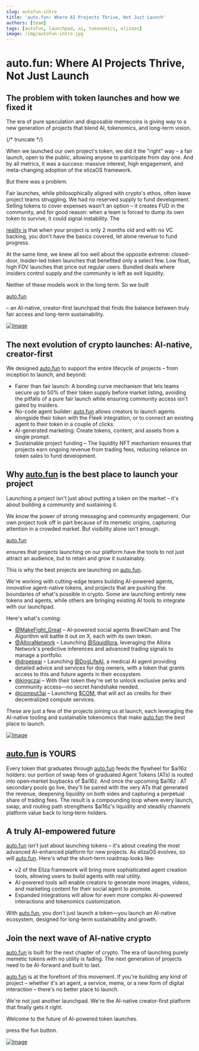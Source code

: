 ```yaml
---
slug: autofun-intro
title: 'auto.fun: Where AI Projects Thrive, Not Just Launch'
authors: [team]
tags: [autofun, launchpad, ai, tokenomics, elizaos]
image: /img/autofun-intro.jpg
---
```


# auto.fun: Where AI Projects Thrive, Not Just Launch

## The problem with token launches and how we fixed it

The era of pure speculation and disposable memecoins is giving way to a new generation of projects that blend AI, tokenomics, and long-term vision.

{/* truncate */}

When we launched our own project's token, we did it the "right" way – a fair launch, open to the public, allowing anyone to participate from day one. And by all metrics, it was a success: massive interest, high engagement, and meta-changing adoption of the elizaOS framework.

But there was a problem.

Fair launches, while philosophically aligned with crypto's ethos, often leave project teams struggling. We had no reserved supply to fund development. Selling tokens to cover expenses wasn't an option – it creates FUD in the community, and for good reason: when a team is forced to dump its own token to survive, it could signal instability. The

[reality is](https://x.com/shawmakesmagic/status/1886829695343161494) that when your project is only 2 months old and with no VC backing, you don't have the basics covered, let alone revenue to fund progress.

At the same time, we knew all too well about the opposite extreme: closed-door, insider-led token launches that benefited only a select few. Low float, high FDV launches that price out regular users. Bundled deals where insiders control supply and the community is left as exit liquidity.

Neither of these models work in the long term. So we built

[auto.fun](https://auto.fun/)

– an AI-native, creator-first launchpad that finds the balance between truly fair access and long-term sustainability.



[![Image](https://pbs.twimg.com/media/Go105yoWMAIZ15e?format=jpg&name=900x900)](https://x.com/autodotfun/article/1915776667995267360/media/1913313952894693378)

## The next evolution of crypto launches: AI-native, creator-first

We designed [auto.fun](https://auto.fun/) to support the entire lifecycle of projects – from inception to launch, and beyond:

- Fairer than fair launch: A bonding curve mechanism that lets teams secure up to 50% of their token supply before market listing, avoiding the pitfalls of a pure fair launch while ensuring community access isn't gated by insiders.
- No-code agent builder: [auto.fun](https://auto.fun/) allows creators to launch agents alongside their token with the Fleek integration, or to connect an existing agent to their token in a couple of clicks.
- AI-generated marketing: Create tokens, content, and assets from a single prompt.
- Sustainable project funding – The liquidity NFT mechanism ensures that projects earn ongoing revenue from trading fees, reducing reliance on token sales to fund development.

## Why [auto.fun](https://auto.fun/) is the best place to launch your project

Launching a project isn't just about putting a token on the market – it's about building a community and sustaining it.

We know the power of strong messaging and community engagement. Our own project took off in part because of its memetic origins, capturing attention in a crowded market. But visibility alone isn't enough.

[auto.fun](https://auto.fun/)

ensures that projects launching on our platform have the tools to not just attract an audience, but to retain and grow it sustainably.

This is why the best projects are launching on [auto.fun](https://auto.fun/).

We're working with cutting-edge teams building AI-powered agents, innovative agent-native tokens, and projects that are pushing the boundaries of what's possible in crypto. Some are launching entirely new tokens and agents, while others are bringing existing AI tools to integrate with our launchpad.

Here's what's coming:

- [@MakeFight_Great](https://x.com/@MakeFight_Great)
	– AI-powered social agents BrawlChain and The Algorithm will battle it out on X, each with its own token.
- [@AlloraNetwork](https://x.com/@AlloraNetwork)
  – Launching [@Squidllora](https://x.com/@Squidllora), leveraging the Allora Network's predictive inferences and advanced trading signals to manage a portfolio.
- [@drpepeai](https://x.com/@drpepeai)
	– Launching	[@DogLifeAI](https://x.com/@DogLifeAI), a medical AI agent providing detailed advice and services for dog owners, with a token that grants access to this and future agents in their ecosystem.
- [@kingczai](https://x.com/@kingczai)
	– With their token they're set to unlock exclusive perks and community access—no secret handshake needed.
- [@comput3ai](https://x.com/@comput3ai)
	– Launching	[$COM](https://x.com/search?q=%24COM&src=cashtag_click), that will act as credits for their decentralized compute services.

These are just a few of the projects joining us at launch, each leveraging the AI-native tooling and sustainable tokenomics that make [auto.fun](https://auto.fun/) the best place to launch.

[![Image](https://pbs.twimg.com/media/Go11Bo-WEAEIRur?format=jpg&name=900x900)](https://x.com/autodotfun/article/1915776667995267360/media/1913314087741558785)

## [auto.fun](https://auto.fun/) is YOURS

Every token that graduates through [auto.fun](https://auto.fun/) feeds the flywheel for $ai16z holders: our portion of swap fees of graduated Agent Tokens (ATs) is routed into open‑market buybacks of $ai16z. And once the upcoming $ai16z : AT secondary pools go live, they'll be paired with the very ATs that generated the revenue, deepening liquidity on both sides and capturing a perpetual share of trading fees. The result is a compounding loop where every launch, swap, and routing path strengthens $ai16z's liquidity and steadily channels platform value back to long‑term holders.

## A truly AI-empowered future

[auto.fun](https://auto.fun/) isn't just about launching tokens – it's about creating the most advanced AI-enhanced platform for new projects. As elizaOS evolves, so will [auto.fun](https://auto.fun/). Here's what the short-term roadmap looks like:

- v2 of the Eliza framework will bring more sophisticated agent creation tools, allowing users to build agents with real utility.
- AI-powered tools will enable creators to generate more images, videos, and marketing content for their social agent to promote.
- Expanded integrations will allow for even more complex AI-powered interactions and tokenomics customization.

With [auto.fun](https://auto.fun/), you don't just launch a token—you launch an AI-native ecosystem, designed for long-term sustainability and growth.

## Join the next wave of AI-native crypto

[auto.fun](https://auto.fun/) is built for the next chapter of crypto. The era of launching purely memetic tokens with no utility is fading. The next generation of projects need to be AI-forward and built to last.

[auto.fun](https://auto.fun/) is at the forefront of this movement. If you're building any kind of project – whether it's an agent, a service, meme, or a new form of digital interaction – there's no better place to launch.

We're not just another launchpad. We're the AI-native creator-first platform that finally gets it right.

Welcome to the future of AI-powered token launches.

press the fun button.

[![Image](https://pbs.twimg.com/media/Go11OXCXEAApjJx?format=png&name=900x900)](https://x.com/autodotfun/article/1915776667995267360/media/1913314306264862720)
